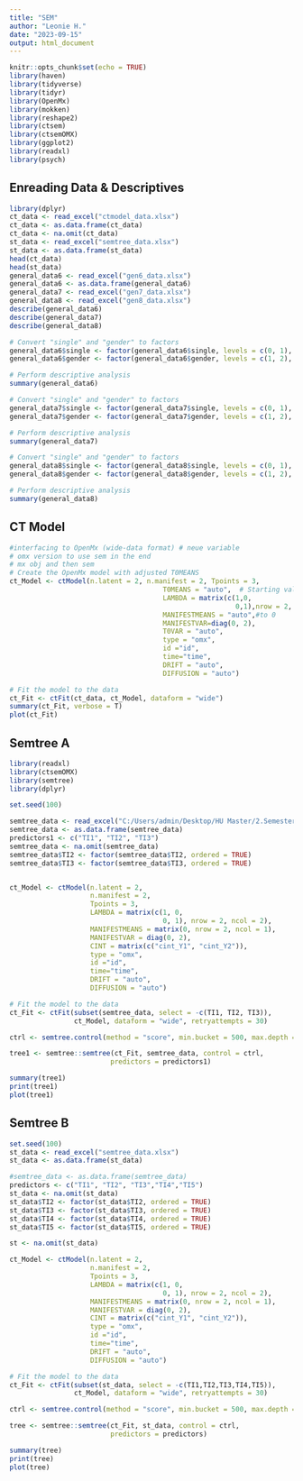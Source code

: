 ```yaml
---
title: "SEM"
author: "Leonie H."
date: "2023-09-15"
output: html_document
---
```


```r
knitr::opts_chunk$set(echo = TRUE)
library(haven)
library(tidyverse)
library(tidyr)
library(OpenMx)
library(mokken)
library(reshape2)
library(ctsem)
library(ctsemOMX)
library(ggplot2)
library(readxl)
library(psych)

```


## Enreading Data & Descriptives
```r
library(dplyr)
ct_data <- read_excel("ctmodel_data.xlsx")
ct_data <- as.data.frame(ct_data)
ct_data <- na.omit(ct_data)
st_data <- read_excel("semtree_data.xlsx")
st_data <- as.data.frame(st_data)
head(ct_data)
head(st_data)
general_data6 <- read_excel("gen6_data.xlsx")
general_data6 <- as.data.frame(general_data6)
general_data7 <- read_excel("gen7_data.xlsx")
general_data8 <- read_excel("gen8_data.xlsx")
describe(general_data6)
describe(general_data7)
describe(general_data8)

# Convert "single" and "gender" to factors
general_data6$single <- factor(general_data6$single, levels = c(0, 1), labels = c("No", "Yes"))
general_data6$gender <- factor(general_data6$gender, levels = c(1, 2), labels = c("Male", "Female"))

# Perform descriptive analysis
summary(general_data6)

# Convert "single" and "gender" to factors
general_data7$single <- factor(general_data7$single, levels = c(0, 1), labels = c("No", "Yes"))
general_data7$gender <- factor(general_data7$gender, levels = c(1, 2), labels = c("Male", "Female"))

# Perform descriptive analysis
summary(general_data7)

# Convert "single" and "gender" to factors
general_data8$single <- factor(general_data8$single, levels = c(0, 1), labels = c("No", "Yes"))
general_data8$gender <- factor(general_data8$gender, levels = c(1, 2), labels = c("Male", "Female"))

# Perform descriptive analysis
summary(general_data8)

```

## CT Model
```r
#interfacing to OpenMx (wide-data format) # neue variable
# omx version to use sem in the end
# mx obj and then sem 
# Create the OpenMx model with adjusted T0MEANS
ct_Model <- ctModel(n.latent = 2, n.manifest = 2, Tpoints = 3,
                                      T0MEANS = "auto",  # Starting values for Latent Variables
                                      LAMBDA = matrix(c(1,0, 
                                                        0,1),nrow = 2, ncol = 2),
                                      MANIFESTMEANS = "auto",#to 0
                                      MANIFESTVAR=diag(0, 2),
                                      T0VAR = "auto",
                                      type = "omx",
                                      id ="id",
                                      time="time",
                                      DRIFT = "auto",
                                      DIFFUSION = "auto")

# Fit the model to the data
ct_Fit <- ctFit(ct_data, ct_Model, dataform = "wide")
summary(ct_Fit, verbose = T)
plot(ct_Fit)

```


## Semtree A
```r
library(readxl)
library(ctsemOMX)
library(semtree)
library(dplyr)

set.seed(100)

semtree_data <- read_excel("C:/Users/admin/Desktop/HU Master/2.Semester/Fm9/third_project_fm9/project_c_fm9/semtree_data1.xlsx")
semtree_data <- as.data.frame(semtree_data)
predictors1 <- c("TI1", "TI2", "TI3")
semtree_data <- na.omit(semtree_data)
semtree_data$TI2 <- factor(semtree_data$TI2, ordered = TRUE)
semtree_data$TI3 <- factor(semtree_data$TI3, ordered = TRUE)


ct_Model <- ctModel(n.latent = 2,
                    n.manifest = 2,
                    Tpoints = 3,
                    LAMBDA = matrix(c(1, 0, 
                                      0, 1), nrow = 2, ncol = 2),
                    MANIFESTMEANS = matrix(0, nrow = 2, ncol = 1),
                    MANIFESTVAR = diag(0, 2),
                    CINT = matrix(c("cint_Y1", "cint_Y2")),
                    type = "omx",
                    id ="id",
                    time="time",
                    DRIFT = "auto",
                    DIFFUSION = "auto")

# Fit the model to the data
ct_Fit <- ctFit(subset(semtree_data, select = -c(TI1, TI2, TI3)),
                ct_Model, dataform = "wide", retryattempts = 30)

ctrl <- semtree.control(method = "score", min.bucket = 500, max.depth = 4)

tree1 <- semtree::semtree(ct_Fit, semtree_data, control = ctrl,
                         predictors = predictors1)

summary(tree1)
print(tree1)
plot(tree1)

```

## Semtree B
```r
set.seed(100)
st_data <- read_excel("semtree_data.xlsx")
st_data <- as.data.frame(st_data)

#semtree_data <- as.data.frame(semtree_data)
predictors <- c("TI1", "TI2", "TI3","TI4","TI5")
st_data <- na.omit(st_data)
st_data$TI2 <- factor(st_data$TI2, ordered = TRUE)
st_data$TI3 <- factor(st_data$TI3, ordered = TRUE)
st_data$TI4 <- factor(st_data$TI4, ordered = TRUE)
st_data$TI5 <- factor(st_data$TI5, ordered = TRUE)

st <- na.omit(st_data)

ct_Model <- ctModel(n.latent = 2,
                    n.manifest = 2,
                    Tpoints = 3,
                    LAMBDA = matrix(c(1, 0, 
                                      0, 1), nrow = 2, ncol = 2),
                    MANIFESTMEANS = matrix(0, nrow = 2, ncol = 1),
                    MANIFESTVAR = diag(0, 2),
                    CINT = matrix(c("cint_Y1", "cint_Y2")),
                    type = "omx",
                    id ="id",
                    time="time",
                    DRIFT = "auto",
                    DIFFUSION = "auto")

# Fit the model to the data
ct_Fit <- ctFit(subset(st_data, select = -c(TI1,TI2,TI3,TI4,TI5)),
                ct_Model, dataform = "wide", retryattempts = 30)

ctrl <- semtree.control(method = "score", min.bucket = 500, max.depth = 4)

tree <- semtree::semtree(ct_Fit, st_data, control = ctrl,
                         predictors = predictors)

summary(tree)
print(tree)
plot(tree)
```


```r


```

```r


```

```r


```

```r


```
